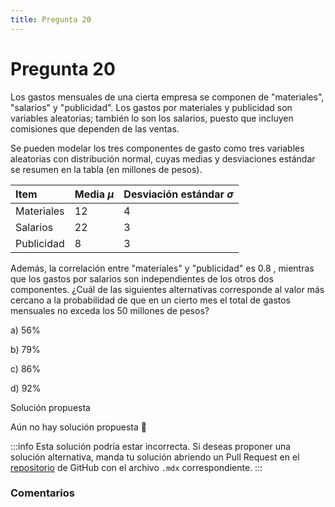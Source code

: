 ```yaml
---
title: Pregunta 20
---
```



# Pregunta 20

Los gastos mensuales de una cierta empresa se componen de "materiales", "salarios" y "publicidad". Los gastos por materiales y publicidad son variables aleatorias; también lo son los salarios, puesto que incluyen comisiones que dependen de las ventas.

Se pueden modelar los tres componentes de gasto como tres variables aleatorias con distribución normal, cuyas medias y desviaciones estándar se resumen en la tabla (en millones de pesos).

| Item | Media $\mu$ | Desviación estándar $\sigma$ |
| :--- | :--- | :--- |
| Materiales | 12 | 4 |
| Salarios | 22 | 3 |
| Publicidad | 8 | 3 |

Además, la correlación entre "materiales" y "publicidad" es 0.8 , mientras que los gastos por salarios son independientes de los otros dos componentes.
¿Cuál de las siguientes alternativas corresponde al valor más cercano a la probabilidad de que en un cierto mes el total de gastos mensuales no exceda los 50 millones de pesos?

a) $56 \%$

b) $79 \%$

c) $86 \%$

d) $92 \%$

<MDXDetails>
<summary>Solución propuesta</summary>

Aún no hay solución propuesta 🥲

:::info 
Esta solución podría estar incorrecta. Si deseas proponer una solución alternativa, manda tu solución abriendo
un Pull Request en el [repositorio](https://github.com/crow-rojas/apuntes-fundamentals/pulls) de GitHub con el archivo
`.mdx` correspondiente. 
:::

</MDXDetails>

### Comentarios

<Disqus
  url="https://crow-rojas.github.io/apuntes-fundamentals/docs/mathematics/probability-and-statistics/exercises/2018-2/p20"
  identifier="docs/mathematics/probability-and-statistics/exercises/2018-2/p20"
  title="2018-2 Probabilidades y Estadística - Pregunta 20"
/>
